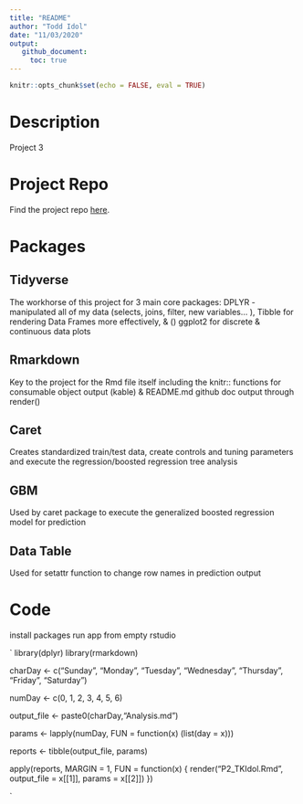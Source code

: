 ```yaml
---
title: "README"
author: "Todd Idol"
date: "11/03/2020"
output: 
   github_document:
     toc: true
---
```


```r
knitr::opts_chunk$set(echo = FALSE, eval = TRUE)
```
# Description

Project 3

# Project Repo

Find the project repo [here](https://github.com/tkidol/ST558-Project3).


# Packages

## Tidyverse

The workhorse of this project for 3 main core packages: DPLYR - manipulated all of my data (selects, joins, filter, new variables... ), Tibble for rendering Data Frames more effectively, & () ggplot2 for discrete & continuous data plots

## Rmarkdown 

Key to the project for the Rmd file itself including the knitr:: functions for consumable object output (kable) & README.md github doc output through render()

## Caret

Creates standardized train/test data, create controls and tuning parameters and execute the regression/boosted regression tree analysis

## GBM

Used by caret package to execute the generalized boosted regression model for prediction

## Data Table

Used for setattr function to change row names in prediction output

# Code

install packages
run app from empty rstudio

`
library(dplyr)
library(rmarkdown)

charDay <- c("Sunday", "Monday", "Tuesday", "Wednesday", "Thursday", "Friday", "Saturday")

numDay <- c(0, 1, 2, 3, 4, 5, 6)

output_file <- paste0(charDay,"Analysis.md")

params <- lapply(numDay, FUN = function(x) (list(day = x)))


reports <- tibble(output_file, params)

apply(reports, MARGIN = 1, 
               FUN = function(x) { 
                 render("P2_TKIdol.Rmd", output_file = x[[1]],
                 params = x[[2]])
               })

`
